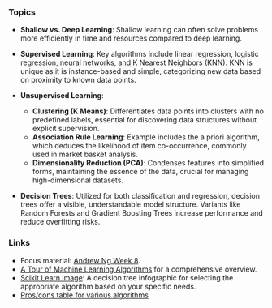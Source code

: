 

### Topics

- **Shallow vs. Deep Learning**: Shallow learning can often solve problems more efficiently in time and resources compared to deep learning.

- **Supervised Learning**: Key algorithms include linear regression, logistic regression, neural networks, and K Nearest Neighbors (KNN). KNN is unique as it is instance-based and simple, categorizing new data based on proximity to known data points.

- **Unsupervised Learning**:
  - **Clustering (K Means)**: Differentiates data points into clusters with no predefined labels, essential for discovering data structures without explicit supervision.
  - **Association Rule Learning**: Example includes the a priori algorithm, which deduces the likelihood of item co-occurrence, commonly used in market basket analysis.
  - **Dimensionality Reduction (PCA)**: Condenses features into simplified forms, maintaining the essence of the data, crucial for managing high-dimensional datasets.

- **Decision Trees**: Utilized for both classification and regression, decision trees offer a visible, understandable model structure. Variants like Random Forests and Gradient Boosting Trees increase performance and reduce overfitting risks.

### Links

- Focus material: [Andrew Ng Week 8](https://www.coursera.org/learn/machine-learning/resources/kGWsY).
- [A Tour of Machine Learning Algorithms](https://machinelearningmastery.com/a-tour-of-machine-learning-algorithms/) for a comprehensive overview.
- [Scikit Learn image](http://scikit-learn.org/stable/tutorial/machine_learning_map/): A decision tree infographic for selecting the appropriate algorithm based on your specific needs.
- [Pros/cons table for various algorithms](https://blog.recast.ai/machine-learning-algorithms/2/)